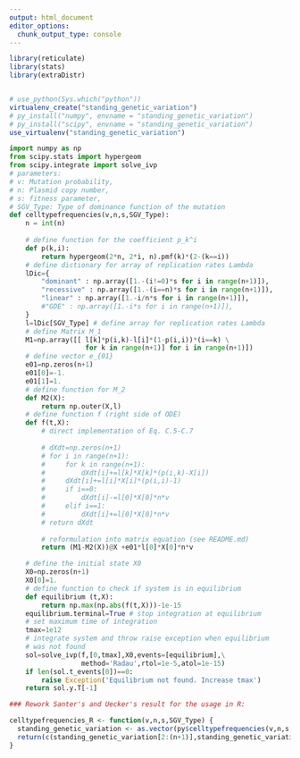 ```yaml
---
output: html_document
editor_options: 
  chunk_output_type: console
---
```



```r
library(reticulate)
library(stats)
library(extraDistr)


# use_python(Sys.which("python"))
virtualenv_create("standing_genetic_variation")
# py_install("numpy", envname = "standing_genetic_variation")
# py_install("scipy", envname = "standing_genetic_variation")
use_virtualenv("standing_genetic_variation")

```

```python
import numpy as np
from scipy.stats import hypergeom
from scipy.integrate import solve_ivp
# parameters:
# v: Mutation probability,
# n: Plasmid copy number,
# s: fitness parameter,
# SGV_Type: Type of dominance function of the mutation
def celltypefrequencies(v,n,s,SGV_Type):
    n = int(n)
  
    # define function for the coefficient p_k^i
    def p(k,i):
        return hypergeom(2*n, 2*i, n).pmf(k)*(2-(k==i))
    # define dictionary for array of replication rates Lambda
    lDic={
        "dominant" : np.array([1.-(i!=0)*s for i in range(n+1)]),
        "recessive" : np.array([1.-(i==n)*s for i in range(n+1)]),
        "linear" : np.array([1.-i/n*s for i in range(n+1)]),
        #"GDE" : np.array([1.-i*s for i in range(n+1)]),
    }
    l=lDic[SGV_Type] # define array for replication rates Lambda
    # define Matrix M_1
    M1=np.array([[ l[k]*p(i,k)-l[i]*(1-p(i,i))*(i==k) \
                   for k in range(n+1)] for i in range(n+1)])
    # define vector e_{01}
    e01=np.zeros(n+1)
    e01[0]=-1.
    e01[1]=1.
    # define function for M_2
    def M2(X):
        return np.outer(X,l)
    # define function f (right side of ODE)
    def f(t,X):
        # direct implementation of Eq. C.5-C.7
        
        # dXdt=np.zeros(n+1)
        # for i in range(n+1):
        #     for k in range(n+1):
        #         dXdt[i]+=l[k]*X[k]*(p(i,k)-X[i])
        #     dXdt[i]+=l[i]*X[i]*(p(i,i)-1)
        #     if i==0:
        #         dXdt[i]-=l[0]*X[0]*n*v
        #     elif i==1:
        #         dXdt[i]+=l[0]*X[0]*n*v
        # return dXdt
        
        # reformulation into matrix equation (see README.md)
        return (M1-M2(X))@X +e01*l[0]*X[0]*n*v

    # define the initial state X0
    X0=np.zeros(n+1)
    X0[0]=1.
    # define function to check if system is in equilibrium
    def equilibrium (t,X):
        return np.max(np.abs(f(t,X)))-1e-15
    equilibrium.terminal=True # stop integration at equilibrium
    # set maximum time of integration
    tmax=1e12
    # integrate system and throw raise exception when equilibrium
    # was not found
    sol=solve_ivp(f,[0,tmax],X0,events=[equilibrium],\
                  method='Radau',rtol=1e-5,atol=1e-15)
    if len(sol.t_events[0])==0:
        raise Exception('Equilibrium not found. Increase tmax')
    return sol.y.T[-1]

```


```r

### Rework Santer's and Uecker's result for the usage in R:

celltypefrequencies_R <- function(v,n,s,SGV_Type) {
  standing_genetic_variation <- as.vector(py$celltypefrequencies(v,n,s,SGV_Type))
  return(c(standing_genetic_variation[2:(n+1)],standing_genetic_variation[1]))
}

```
